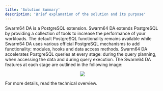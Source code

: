 ```yaml
---
title: 'Solution Summary'
description: 'Brief explanation of the solution and its purpose'
---
```

Swarm64 DA is a PostgreSQL extension. Swarm64 DA extends PostgreSQL by providing a collection of
tools to increase the performance of your workloads. The default PostgreSQL functionality remains
available while Swarm64 DA uses various official PostgreSQL mechanisms to add functionality:
modules, hooks and data access methods. Swarm64 DA accelerates PostgreSQL queries at every stage:
during the query planning, when accessing the data and during query execution. The Swarm64 DA
features at each stage are outlined in the following image:

<p align="center">
  <img  src="Images/SolutionSummary.png">
</p>

For more details, read the technical overview. 